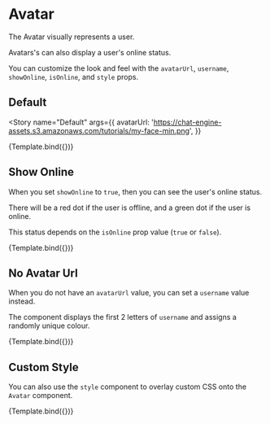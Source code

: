 

<Meta title="Components/Avatar" component={Avatar} />


# Avatar

The Avatar visually represents a user.

Avatars's can also display a user's online status.

You can customize the look and feel with the `avatarUrl`, `username`, `showOnline`, `isOnline`, and `style` props.

## Default

<Story
  name="Default"
  args={{
    avatarUrl:
      'https://chat-engine-assets.s3.amazonaws.com/tutorials/my-face-min.png',
  }}
>
  {Template.bind({})}
</Story>

<ArgsTable story="Default" />

## Show Online

When you set `showOnline` to `true`, then you can see the user's online status.

There will be a red dot if the user is offline, and a green dot if the user is online.

This status depends on the `isOnline` prop value (`true` or `false`).

<Canvas>
  <Story
    name="Is Online"
    args={{
      avatarUrl:
        'https://chat-engine-assets.s3.amazonaws.com/tutorials/my-face-min.png',
      showOnline: true,
      isOnline: true,
    }}
  >
    {Template.bind({})}
  </Story>
</Canvas>

## No Avatar Url

When you do not have an `avatarUrl` value, you can set a `username` value instead.

The component displays the first 2 letters of `username` and assigns a randomly unique colour.

<Canvas>
  <Story
    name="No Avatar Url"
    args={{
      username: 'Dylan',
      showOnline: true,
      isOnline: false,
    }}
  >
    {Template.bind({})}
  </Story>
</Canvas>

## Custom Style

You can also use the `style` component to overlay custom CSS onto the `Avatar` component.

<Canvas>
  <Story
    name="Custom Style"
    args={{
      username: 'Dylan',
      customStyle: {
        avatar: {
          backgroundImage: 'linear-gradient(#f67a36, #ed008c)',
          borderRadius: '4px',
        },
      },
    }}
  >
    {Template.bind({})}
  </Story>
</Canvas>
